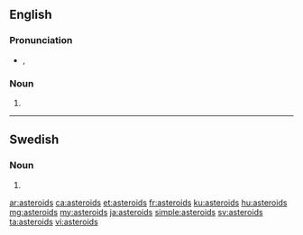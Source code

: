 ==English==

===Pronunciation===
* {{enPR|ăs'tə-roidz"}}, {{IPA|/ˈæstəˌroɪdz/|lang=en}}

===Noun===
{{head|en|plural}}

# {{plural of|asteroid|lang=en}}

----

==Swedish==

===Noun===
{{head|sv|noun form}}

# {{sv-noun-form-indef-gen|asteroid}}

[[ar:asteroids]]
[[ca:asteroids]]
[[et:asteroids]]
[[fr:asteroids]]
[[ku:asteroids]]
[[hu:asteroids]]
[[mg:asteroids]]
[[my:asteroids]]
[[ja:asteroids]]
[[simple:asteroids]]
[[sv:asteroids]]
[[ta:asteroids]]
[[vi:asteroids]]